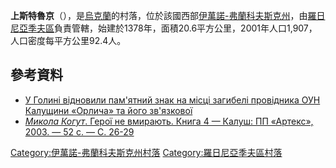 {{coord|48|55|28|N|24|4|25|E|scale:30000|display=title}}

'''上斯特魯京'''（{{lang-uk|Верхній Струтинь}}），是[[烏克蘭|烏克蘭]]的村落，位於該國西部[[伊萬諾-弗蘭科夫斯克州|伊萬諾-弗蘭科夫斯克州]]，由[[羅日尼亞季夫區|羅日尼亞季夫區]]負責管轄，始建於1378年，面積20.6平方公里，2001年人口1,907，人口密度每平方公里92.4人。

==參考資料==
* [http://vikna.if.ua/news/category/kl/2015/10/06/41820/view#ad-image-0 У Голині відновили пам'ятний знак на місці загибелі провідника ОУН Калущини «Орлича» та його зв'язкової] {{Wayback|url=http://vikna.if.ua/news/category/kl/2015/10/06/41820/view#ad-image-0 |date=20220218044650 }}
* [http://chtyvo.org.ua/authors/Kohut_Mykola/Heroi_ne_vmyraiut_Knyha_4/ ''Микола Когут''. Герої не вмирають. Книга 4 — Калуш: ПП «Артекс», 2003. — 52 с. — С. 26-29] {{Wayback|url=http://chtyvo.org.ua/authors/Kohut_Mykola/Heroi_ne_vmyraiut_Knyha_4/ |date=20200217023050 }}

{{DEFAULTSORT:Верхній Струтинь}}
[[Category:伊萬諾-弗蘭科夫斯克州村落|Category:伊萬諾-弗蘭科夫斯克州村落]]
[[Category:羅日尼亞季夫區村落|Category:羅日尼亞季夫區村落]]


{{IvanoFrankivsk-geo-stub}}